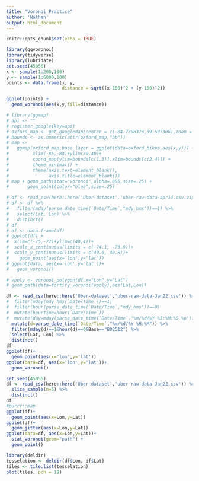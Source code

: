 ```yaml
---
title: "Voronoi_Practice"
author: 'Nathan'
output: html_document
---
```


```r
knitr::opts_chunk$set(echo = TRUE)
```

```r
library(ggvoronoi)
library(tidyverse)
library(lubridate)
set.seed(45056)
x <- sample(1:200,100)
y <- sample(1:6000,100)
points <- data.frame(x, y,
                     distance = sqrt((x-100)^2 + (y-100)^2))

ggplot(points) +
  geom_voronoi(aes(x,y,fill=distance))
```

```r
# library(ggmap)
# api <- ""
# register_google(key=api)
# oxford_map <- get_googlemap(center = c(-84.7398373,39.507306),zoom = 15,key=api)
# bounds <- as.numeric(attr(oxford_map,"bb"))
# map <-
#   ggmap(oxford_map,base_layer = ggplot(data=oxford_bikes,aes(x,y))) +
#         xlim(-85,-84)+ylim(39,40)+
#         coord_map(ylim=bounds[c(1,3)],xlim=bounds[c(2,4)]) +
#         theme_minimal() +
#         theme(axis.text=element_blank(),
#               axis.title=element_blank())
# map + geom_path(stat="voronoi",alpha=.085,size=.25) +
#       geom_point(color="blue",size=.25)
```

```r
# df <- read_csv(here::here('Uber-dataset','uber-raw-data-apr14.csv.zip'))
# df <- df %>% 
#   filter(mday(parse_date_time(`Date/Time`,"mdy_hms"))==1) %>% 
#   select(Lat, Lon) %>% 
#   distinct()
# df
# df <- data.frame(df)
# ggplot(df) +
#  xlim=c(-75,-72)+ylim=c(40,42)+
#  scale_x_continuous(limits = c(-74.1, -73.9))+
#  scale_y_continuous(limits = c(40.6, 40.8))+
#    geom_point(aes(x='lon',y='lat'))
# ggplot(data, aes(x='lon',y='lat'))+
#   geom_voronoi()

# vpoly <- voronoi_polygon(df,x="Lon",y="Lat")
# geom_path(data=fortify_voronoi(vpoly),aes(Lat,Lon))
```

```r
df <- read_csv(here::here('Uber-dataset','uber-raw-data-Jan22.csv')) %>% 
#  filter(mday(mdy_hms(`Date/Time`))==1) 
#  filter(hour(parse_date_time(`Date/Time`,"mdy_hms"))==0)
#  mutate(hourtime=hour(`Date/Time`))
#  mutate(day=mday(parse_date_time(`Date/Time`,'%m/%d/%Y %I:%M:%S %p')))
  mutate(d=parse_date_time(`Date/Time`,"%m/%d/%Y %H:%M")) %>% 
  filter(mday(d)==1&hour(d)==0&Base=="B02512") %>% 
  select(Lat, Lon) %>% 
  distinct()
df
ggplot(df)+
  geom_point(aes(x='lon',y='lat'))
ggplot(data=df, aes(x='lon',y='lat'))+
  geom_voronoi()
```

```r
set.seed(45056)
df <- read_csv(here::here('Uber-dataset','uber-raw-data-Jan22.csv')) %>% 
  slice_sample(n=5) %>% 
  distinct()
df
#purrr::map
ggplot(df)+
  geom_point(aes(x=Lon,y=Lat))
ggplot(df)+
  geom_jitter(aes(x=Lon,y=Lat))
ggplot(data=df, aes(x=Lon,y=Lat))+
  stat_voronoi(geom="path") +
  geom_point()
```

```r
library(deldir)
tesselation <- deldir(df$Lon, df$Lat)
tiles <- tile.list(tesselation)
plot(tiles, pch = 19)
```

